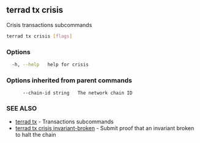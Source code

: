 ## terrad tx crisis

Crisis transactions subcommands

```sh Terrad
terrad tx crisis [flags]
```

### Options

```sh Terrad
  -h, --help   help for crisis
```

### Options inherited from parent commands

```
      --chain-id string   The network chain ID
```

### SEE ALSO

* [terrad tx](terrad_tx.md)	 - Transactions subcommands
* [terrad tx crisis invariant-broken](terrad_tx_crisis_invariant-broken.md)	 - Submit proof that an invariant broken to halt the chain


